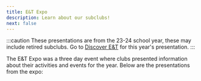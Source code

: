 ```yaml
---
title: E&T Expo
description: Learn about our subclubs!
next: false
---
```



:::caution
These presentations are from the 23-24 school year, these may include retired subclubs. Go to [Discover E&T](https://docs.google.com/presentation/d/1Kh1SQTEgOE1J9AtKPHZ51T12J3ih7k6-7k-YssVbvCk/edit) for this year's presentation.
:::

The E&T Expo was a three day event where clubs presented information about their activities and events for the year. Below are the presentations from the expo:

<LinkCard
    title="Day 1 - Engineering"
    description="FTC Ink and Metal, Innovators' Club, VEX Robotics"
    href="https://docs.google.com/presentation/d/14s6WcAnPy09maB4oB1Ws2RBCxRP1Hu_jTZ0KWfWpMEU/edit?usp=sharing"
/>
<LinkCard
    title="Day 2 - Coding"
    description="AI Club, Girls Who Code, Cloud Native Club"
    href="https://docs.google.com/presentation/d/1ZXfz3M4mbWHWPmRDWQfjWLLUUSsbgSLAUo7Qb9GuJiw/edit?usp=sharing"
/>
<LinkCard
    title="Day 3 - Interdisciplinary"
    description="Bioengineering, Computational Statistics, TSA, Quantum Computing"
    href="https://docs.google.com/presentation/d/1fc9cluqdg-6S1D6-TVbEK4WJRuoCiDPszUqUla5WWpE/edit?usp=sharing"
/>